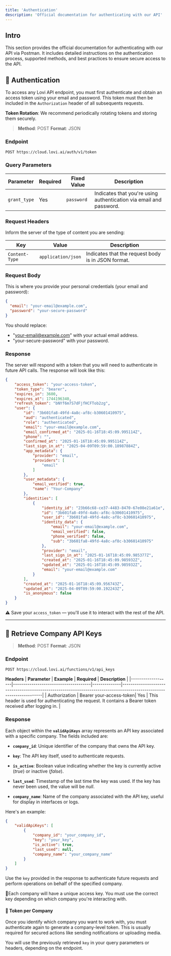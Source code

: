 ```yaml
---
title: 'Authentication'
description: 'Official documentation for authenticating with our API'
---
```


## Intro 

This section provides the official documentation for authenticating with our API via Postman. It includes detailed instructions on the authentication process, supported methods, and best practices to ensure secure access to the API.

## 🔑 Authentication

To access any Lovi API endpoint, you must first authenticate and obtain an access token using your email and password. This token must then be included in the `Authorization` header of all subsequents requests. 

**Token Rotation**: We recommend periodically rotating tokens and storing them securely.

> **Method**: POST  **Format**: JSON

### Endpoint

```
POST https://cloud.lovi.ai/auth/v1/token
```
### Query Parameters

| Parameter     | Required | Fixed Value | Description                                             |
|---------------|----------|-------------|---------------------------------------------------------|
| `grant_type`  | Yes      | `password`  | Indicates that you're using authentication via email and password. |

### Request Headers

Inform the server of the type of content you are sending:



| Key        | Value               | Description                                           |
|----------------|---------------------|-------------------------------------------------------|
| `Content-Type` | `application/json`  | Indicates that the request body is in JSON format.   |


### Request Body

This is where you provide your personal credentials (your email and password):

```json
{
  "email": "your-email@example.com",
  "password": "your-secure-password"
}
```

You should replace:

* "your-email@example.com" with your actual email address.
* "your-secure-password" with your password.

### Response

The server will respond with a token that you will need to authenticate in future API calls. The response will look like this:

```json
{
    "access_token": "your-access-token",
    "token_type": "bearer",
    "expires_in": 3600,
    "expires_at": 1744196340,
    "refresh_token": "bNYf6m7S7dFjfHCFTob2zg",
    "user": {
        "id": "3b601fa8-49fd-4a8c-af8c-b30601410975",
        "aud": "authenticated",
        "role": "authenticated",
        "email": "your-email@example.com",
        "email_confirmed_at": "2025-01-16T18:45:09.995114Z",
        "phone": "",
        "confirmed_at": "2025-01-16T18:45:09.995114Z",
        "last_sign_in_at": "2025-04-09T09:59:00.18987884Z",
        "app_metadata": {
            "provider": "email",
            "providers": [
                "email"
            ]
        },
        "user_metadata": {
            "email_verified": true,
            "name": "Your-Company"
        },
        "identities": [
            {
                "identity_id": "23b66c68-ce37-4483-8470-67e08e21a61e",
                "id": "3b601fa8-49fd-4a8c-af8c-b30601410975",
                "user_id": "3b601fa8-49fd-4a8c-af8c-b30601410975",
                "identity_data": {
                    "email": "your-email@example.com",
                    "email_verified": false,
                    "phone_verified": false,
                    "sub": "3b601fa8-49fd-4a8c-af8c-b30601410975"
                },
                "provider": "email",
                "last_sign_in_at": "2025-01-16T18:45:09.985377Z",
                "created_at": "2025-01-16T18:45:09.985932Z",
                "updated_at": "2025-01-16T18:45:09.985932Z",
                "email": "your-email@example.com"
            }
        ],
        "created_at": "2025-01-16T18:45:09.956743Z",
        "updated_at": "2025-04-09T09:59:00.192243Z",
        "is_anonymous": false
    }
}
```

⚠️ Save your `access_token` — you'll use it to interact with the rest of the API.

---

## 🧭 Retrieve Company API Keys

> **Method**: POST **Format**: JSON


### Endpoint

```
POST https://cloud.lovi.ai/functions/v1/api_keys
```

**Headers**
| **Parameter**     | **Example**                          | **Required** | **Description**                                                                                                     |
|-------------------|--------------------------------------|--------------|---------------------------------------------------------------------------------------------------------------------|
| Authorization | Bearer your-access-token| Yes          | This header is used for authenticating the request. It contains a Bearer token received after logging in.           |


### Response

Each object within the **`validApiKeys`** array represents an API key associated with a specific company. The fields included are:

*   **`company_id`**: Unique identifier of the company that owns the API key.

*   **`key`**: The API key itself, used to authenticate requests.

*   **`is_active`**: Boolean value indicating whether the key is currently active (*true*) or inactive (*false*).

*   **`last_used`**: Timestamp of the last time the key was used. If the key has never been used, the value will be *null*.

*   **`company_name`**: Name of the company associated with the API key, useful for display in interfaces or logs.

Here's an example:

```json
{
    "validApiKeys": [
        {
            "company_id": "your_company_id",
            "key": "your_key",
            "is_active": true,
            "last_used": null,
            "company_name": "your_company_name"
        }
    ]
}
```
Use the `key` provided in the response to authenticate future requests and perform operations on behalf of the specified company.

📝Each company will have a unique access key. You must use the correct key depending on which company you're interacting with.



#### 🔁 Token per Company

Once you identify which company you want to work with, you must authenticate again to generate a company-level token. This is usually required for secured actions like sending notifications or uploading media.

You will use the previously retrieved `key` in your query parameters or headers, depending on the endpoint.
